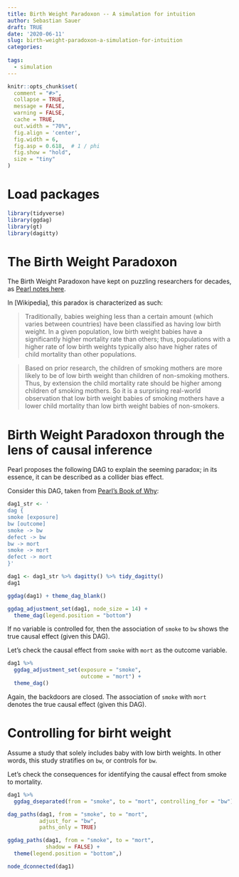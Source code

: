 ```yaml
---
title: Birth Weight Paradoxon -- A simulation for intuition
author: Sebastian Sauer
draft: TRUE
date: '2020-06-11'
slug: birth-weight-paradoxon-a-simulation-for-intuition
categories:
  
tags:
  - simulation
---
```




```r
knitr::opts_chunk$set(
  comment = "#>",
  collapse = TRUE,
  message = FALSE,
  warning = FALSE,
  cache = TRUE,
  out.width = "70%",
  fig.align = 'center',
  fig.width = 6,
  fig.asp = 0.618,  # 1 / phi
  fig.show = "hold",
  size = "tiny"
)
```



# Load packages

```r
library(tidyverse)
library(ggdag)
library(gt)
library(dagitty)
```


# The Birth Weight Paradoxon

The Birth Weight Paradoxon have kept on puzzling researchers for decades, as [Pearl notes here]().

In [Wikipedia], this paradox is characterized as such:


>    Traditionally, babies weighing less than a certain amount (which varies between countries) have been classified as having low birth weight. In a given population, low birth weight babies have a significantly higher mortality rate than others; thus, populations with a higher rate of low birth weights typically also have higher rates of child mortality than other populations.

>    Based on prior research, the children of smoking mothers are more likely to be of low birth weight than children of non-smoking mothers. Thus, by extension the child mortality rate should be higher among children of smoking mothers. So it is a surprising real-world observation that low birth weight babies of smoking mothers have a lower child mortality than low birth weight babies of non-smokers.


# Birth Weight Paradoxon through the lens of causal inference


Pearl proposes the following DAG to explain the seeming paradox; 
in its essence, it can be described as a collider bias effect.

Consider this DAG, taken from [Pearl's Book of Why]():


```r
dag1_str <- '
dag {
smoke [exposure]
bw [outcome]
smoke -> bw 
defect -> bw
bw -> mort
smoke -> mort
defect -> mort
}'
```


```r
dag1 <- dag1_str %>% dagitty() %>% tidy_dagitty()
dag1 
```


```r
ggdag(dag1) + theme_dag_blank()
```



```r
ggdag_adjustment_set(dag1, node_size = 14) + 
  theme_dag(legend.position = "bottom")
```

If no variable is controlled for, then the association of `smoke` to `bw` shows the true causal effect (given this DAG).

Let's check the causal effect from `smoke` with `mort` as the outcome variable.


```r
dag1 %>% 
  ggdag_adjustment_set(exposure = "smoke", 
                       outcome = "mort") +
  theme_dag()
```

Again, the backdoors are closed. The association of `smoke` with `mort` denotes the true causal effect (given this DAG).


# Controlling for birht weight

Assume a study that solely includes baby with low birth weights. In other words, this study stratifies on `bw`, or controls for `bw`. 

Let's check the consequences for identifying the causal effect from smoke to mortality.




```r
dag1 %>% 
  ggdag_dseparated(from = "smoke", to = "mort", controlling_for = "bw")
```


```r
dag_paths(dag1, from = "smoke", to = "mort", 
          adjust_for = "bw",
          paths_only = TRUE) 
```

```r
ggdag_paths(dag1, from = "smoke", to = "mort",
            shadow = FALSE) +
  theme(legend.position = "bottom",)
```


```r
node_dconnected(dag1)
```


